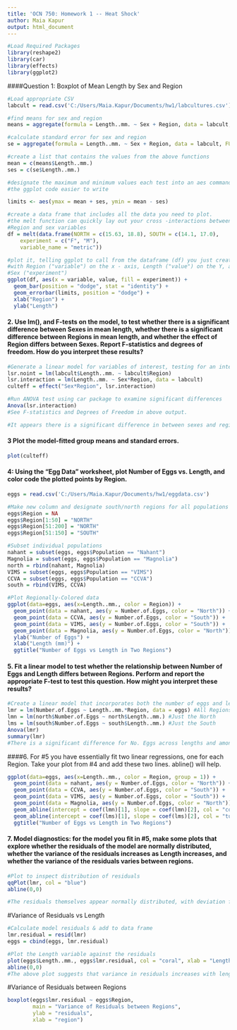 ---
title: 'OCN 750: Homework 1 -- Heat Shock'
author: Maia Kapur
output: html_document
---

```{r, warning = FALSE, message = FALSE}
#Load Required Packages
library(reshape2)
library(car)
library(effects)
library(ggplot2)
```

####Question 1: Boxplot of Mean Length by Sex and Region

```{r}
#Load appropriate CSV
labcult = read.csv('C:/Users/Maia.Kapur/Documents/hw1/labcultures.csv')

#find means for sex and region
means = aggregate(formula = Length..mm. ~ Sex + Region, data = labcult, FUN = mean)

#calculate standard error for sex and region
se = aggregate(formula = Length..mm. ~ Sex + Region, data = labcult, FUN = function(x) sqrt(var(x)/length(x)) )

#create a list that contains the values from the above functions
mean = c(means$Length..mm.)
ses = c(se$Length..mm.)

#designate the maximum and minimum values each test into an aes command - this makes
#the ggplot code easier to write

limits <- aes(ymax = mean + ses, ymin = mean - ses)

#create a data frame that includes all the data you need to plot.
#the melt function can quickly lay out your cross -interactions between the 
#Region and sex variables
df = melt(data.frame(NORTH = c(15.63, 18.8), SOUTH = c(14.1, 17.0),
    experiment = c("F", "M"),
    variable_name = "metric"))

#plot it, telling ggplot to call from the dataframe (df) you just created
#with Region ("variable") on the x - axis, Length ("value") on the Y, and filled by 
#Sex ("experiment")
ggplot(df, aes(x = variable, value, fill = experiment)) +
  geom_bar(position = "dodge", stat = "identity") +
  geom_errorbar(limits, position = "dodge") +
  xlab("Region") +
  ylab("Length")


```


#### 2. Use lm(), and F-tests on the model, to test whether there is a significant difference between Sexes in mean length, whether there is a significant difference between Regions in mean length, and whether the effect of Region differs between Sexes. Report F-statistics and degrees of freedom. How do you interpret these results?

```{r}
#Generate a linear model for variables of interest, testing for an interaction between the Sex and Region Factors
lsr.noint = lm(labcult$Length..mm. ~ labcult$Region)
lsr.interaction = lm(Length..mm. ~ Sex*Region, data = labcult)
culteff = effect("Sex*Region", lsr.interaction)

#Run ANOVA test using car package to examine significant differences
Anova(lsr.interaction)     
#See F-statistics and Degrees of Freedom in above output.

#It appears there is a significant difference in between sexes and regions in mean length, but a non-significant difference of Region's effect between sexes. Upon visual inspection, this appears to make sense; both Males and Females exhibit higher mean lengths in the North than the South.
```

#### 3 Plot the model-fitted group means and standard errors.

```{r, echo = TRUE}
plot(culteff)
```

#### 4: Using the “Egg Data” worksheet, plot Number of Eggs vs. Length, and color code the plotted points by Region.

```{r}
eggs = read.csv('C:/Users/Maia.Kapur/Documents/hw1/eggdata.csv')

#Make new column and designate south/north regions for all populations
eggs$Region = NA
eggs$Region[1:50] = "NORTH"
eggs$Region[51:200] = "NORTH"
eggs$Region[51:150] = "SOUTH"

#Subset individual populations
nahant = subset(eggs, eggs$Population == "Nahant")
Magnolia = subset(eggs, eggs$Population == "Magnolia")
north = rbind(nahant, Magnolia)
VIMS = subset(eggs, eggs$Population == "VIMS")
CCVA = subset(eggs, eggs$Population == "CCVA")
south = rbind(VIMS, CCVA)
```

```{r, echo = TRUE}
#Plot Regionally-Colored data
ggplot(data=eggs, aes(x=Length..mm., color = Region)) +
  geom_point(data = nahant, aes(y = Number.of.Eggs, color = "North")) +
  geom_point(data = CCVA, aes(y = Number.of.Eggs, color = "South")) +
  geom_point(data = VIMS, aes(y = Number.of.Eggs, color = "South")) +
  geom_point(data = Magnolia, aes(y = Number.of.Eggs, color = "North")) +
  ylab("Number of Eggs") +
  xlab("Length (mm)") +
  ggtitle("Number of Eggs vs Length in Two Regions")
```

#### 5. Fit a linear model to test whether the relationship between Number of Eggs and Length differs between Regions. Perform and report the appropriate F-test to test this question. How might you interpret these results?

```{r}
#Create a linear model that incorporates both the number of eggs and length for each region
lmr = lm(Number.of.Eggs ~ Length..mm.*Region, data = eggs) #All Regions
lmn = lm(north$Number.of.Eggs ~ north$Length..mm.) #Just the North
lms = lm(south$Number.of.Eggs ~ south$Length..mm.) #Just the South
Anova(lmr)
summary(lmr)
#There is a significant difference for No. Eggs across lengths and among the two regions.
```

####6. For #5 you have essentially fit two linear regressions, one for each Region. Take your plot from #4 and add these two lines. abline() will help.

```{r, echo=TRUE}
ggplot(data=eggs, aes(x=Length..mm., color = Region, group = 1)) +
  geom_point(data = nahant, aes(y = Number.of.Eggs, color = "North")) +
  geom_point(data = CCVA, aes(y = Number.of.Eggs, color = "South")) +
  geom_point(data = VIMS, aes(y = Number.of.Eggs, color = "South")) +
  geom_point(data = Magnolia, aes(y = Number.of.Eggs, color = "North")) +
  geom_abline(intercept = coef(lmn)[1], slope = coef(lmn)[2], col = "coral", size = 1) +
  geom_abline(intercept = coef(lms)[1], slope = coef(lms)[2], col = "turquoise", size = 1)
  ggtitle("Number of Eggs vs Length in Two Regions")
```

#### 7. Model diagnostics: for the model you fit in #5, make some plots that explore whether the residuals of the model are normally distributed, whether the variance of the residuals increases as Length increases, and whether the variance of the residuals varies between regions.

```{r, echo = TRUE}
#Plot to inspect distribution of residuals
qqPlot(lmr, col = "blue")
abline(0,0)

#The residuals themselves appear normally distributed, with deviation from normality at the tails of the distribution.
```

#Variance of Residuals vs Length
```{r, echo = TRUE}
#Calculate model residuals & add to data frame
lmr.residual = resid(lmr)
eggs = cbind(eggs, lmr.residual)

#Plot the Length variable against the residuals
plot(eggs$Length..mm., eggs$lmr.residual, col = "coral", xlab = "Length (mm)", ylab = "Residuals", main = "Residuals vs. Length")
abline(0,0)
#The above plot suggests that variance in residuals increases with length.
```

#Variance of Residuals between Regions
```{r, echo=TRUE}
boxplot(eggs$lmr.residual ~ eggs$Region,
        main = "Variance of Residuals between Regions",
        ylab = "residuals",
        xlab = "region")
```

